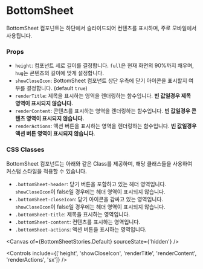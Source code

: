 
<Meta of={BottomSheetStories} />

# BottomSheet

BottomSheet 컴포넌트는 하단에서 슬라이드되어 컨텐츠를 표시하며, 주로 모바일에서 사용됩니다.

### Props

- `height`: 컴포넌트 세로 길이를 결정합니다. `full`은 현재 화면의 90%까지 채우며, `hug`는 콘텐츠의 길이에 맞게 설정합니다.
- `showCloseIcon`: BottomSheet 컴포넌트 상단 우측에 닫기 아이콘을 표시할지 여부를 결정합니다. (default `true`)
- `renderTitle`: 제목을 표시하는 영역을 렌더링하는 함수입니다. **빈 값일경우 제목 영역이 표시되지 않습니다.**
- `renderContent`: 콘텐츠를 표시하는 영역을 렌더링하는 함수입니다. **빈 값일경우 콘텐츠 영역이 표시되지 않습니다.**
- `renderActions`: 액션 버튼을 표시하는 영역을 렌더링하는 함수입니다. **빈 값일경우 액션 버튼 영역이 표시되지 않습니다.**

### CSS Classes

BottomSheet 컴포넌트는 아래와 같은 Class를 제공하며, 해당 클래스들을 사용하여 커스텀 스타일을 적용할 수 있습니다.
- `.bottomSheet-header`: 닫기 버튼을 포함하고 있는 헤더 영역입니다. `showCloseIcon`이 false일 경우에는 헤더 영역이 표시되지 않습니다.
- `.bottomSheet-closeIcon`: 닫기 아이콘을 감싸고 있는 영역입니다. `showCloseIcon`이 false일 경우에는 헤더 영역이 표시되지 않습니다.
- `.bottomSheet-title`: 제목을 표시하는 영역입니다.
- `.bottomSheet-content`: 컨텐츠를 표시하는 영역입니다.
- `.bottomSheet-actions`: 액션 버튼을 표시하는 영역입니다.

<Canvas of={BottomSheetStories.Default} sourceState={'hidden'} />

<Controls include={['height', 'showCloseIcon', 'renderTitle', 'renderContent', 'renderActions', 'sx']} />
